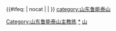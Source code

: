 {{Football manager history
|name=山东鲁能泰山主教练
|teamname=山东泰山足球俱乐部
|title=山东泰山
|state   = {{{state|autocollapse}}}
|bgcolor=#FF7300
|textcolor=white
|bordercolor=#FF7300
|list =
[[殷铁生]] 1994 to 97
[[金正男 (足球运动员)|金正男]] 1998 
[[殷铁生]] 1998 
[[斯洛博丹·桑特拉奇|桑特拉奇]] 1999 to 2000
[[:en:Đorđe Koković|可可维奇]]（代理） 2000 
[[:en:Boris Ignatiev|鲍里斯·伊格纳季耶夫]] 2001
[[瓦列里·涅波姆尼亚奇|涅波姆尼亚奇]] 2002 to 03 
[[留比萨·图巴科维奇|图巴科维奇]] 2004 to 09 
[[布兰科·伊万科维奇|-{zh-cn:伊万科维奇;zh-tw:伊萬科維奇;zh-hk:艾雲高域;}-]] 2010 to 11 
[[:en:Rajko Magić|拉伊科·马季奇]]（代理） 2011
[[:en:Manuel Barbosa|巴博萨]]（代理） 2011
[[亨克·滕卡特|-{zh-hans:滕卡特;zh-hk:坦卡特;zh-tw:滕卡特;}-]] 2012
[[吴金贵]]（代理） 2012
[[拉多米尔·安蒂奇|-{zh-hans:安蒂奇;zh-hk:安迪;zh-tw:安蒂奇;}-]] 2013
[[库卡 (足球教练)|库卡]] 2014 to 15
[[曼諾·文尼薩斯|-{zh-hans:曼诺·梅内塞斯;zh-hk:文尼西斯;zh-tw:文尼薩斯;}-]] 2016
[[菲利斯·馬加夫|-{zh-hans:马加特;zh-hk:馬加夫;zh-tw:馬加特;}-]] 2016 to 17
[[李霄鹏]] 2018 to 20
[[郝伟]] 2020
}}<includeonly>{{#ifeq: {{{1}}} | nocat | <!--空--> | [[Category:山东鲁能泰山主教练]] }}</includeonly>
<noinclude>
{{DEFAULTSORT:Shandong Luneng Taishan Managers}}
[[category:山东鲁能泰山]]
[[Category:山东鲁能泰山主教练|*]]
[[Category:中國足球俱樂部主教練導航模板|山]]
</noinclude>